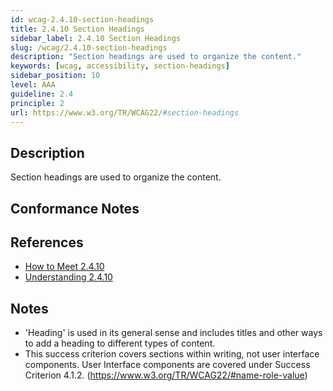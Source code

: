 ```yaml
---
id: wcag-2.4.10-section-headings
title: 2.4.10 Section Headings
sidebar_label: 2.4.10 Section Headings
slug: /wcag/2.4.10-section-headings
description: "Section headings are used to organize the content."
keywords: [wcag, accessibility, section-headings]
sidebar_position: 10
level: AAA
guideline: 2.4
principle: 2
url: https://www.w3.org/TR/WCAG22/#section-headings
---
```


## Description

Section headings are used to organize the content.

## Conformance Notes

<Project name="ads">
  <Support></Support>
</Project>

<Project name="scix">
  <Support></Support>
</Project>

## References

- [How to Meet 2.4.10](https://www.w3.org/WAI/WCAG22/quickref/#section-headings)
- [Understanding 2.4.10](https://www.w3.org/WAI/WCAG22/Understanding/section-headings.html)

## Notes

- 'Heading' is used in its general sense and includes titles and other ways to add a heading to different types of content.
- This success criterion covers sections within writing, not user interface components. User Interface components are covered under Success Criterion 4.1.2. (https://www.w3.org/TR/WCAG22/#name-role-value)
